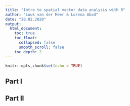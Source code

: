 ```yaml
---
title: "Intro to spatial vector data analysis with R"
author: "Luuk van der Meer & Lorena Abad"
date: "20.02.2020"
output: 
  html_document:
    toc: true
    toc_float:
      collapsed: false
      smooth_scroll: false
    toc_depth: 2 
---
```


```r
knitr::opts_chunk$set(echo = TRUE)
```

## Part I

## Part II
